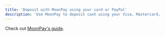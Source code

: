 ```yaml
---
title: 'Deposit with MoonPay using your card or PayPal'
description: 'Use MoonPay to deposit cash using your Visa, Mastercard, Bank and PayPal.'
---
```


Check out [MoonPay's guide](https://support.moonpay.com/customers/docs/how-to-buy-cryptocurrency-with-moonpay). 
